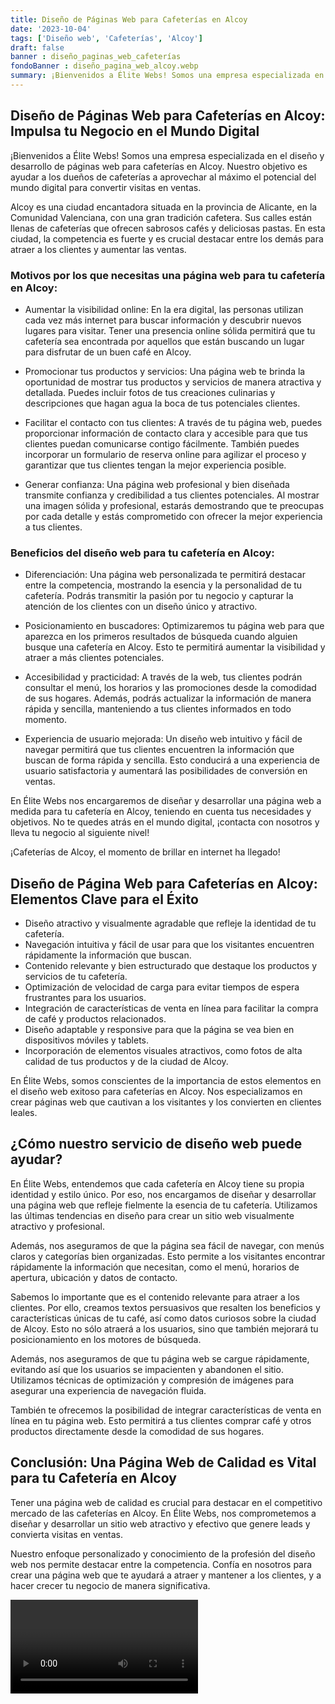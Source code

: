 ```yaml
---
title: Diseño de Páginas Web para Cafeterías en Alcoy
date: '2023-10-04'
tags: ['Diseño web', 'Cafeterías', 'Alcoy']
draft: false
banner : diseño_paginas_web_cafeterías
fondoBanner : diseño_pagina_web_alcoy.webp
summary: ¡Bienvenidos a Élite Webs! Somos una empresa especializada en el diseño y desarrollo de páginas web para cafeterías en Alcoy. Nuestro objetivo es ayudar a los dueños de cafeterías a aprovechar al máximo el potencial del mundo digital para convertir visitas en ventas.
---
```


## Diseño de Páginas Web para Cafeterías en Alcoy: Impulsa tu Negocio en el Mundo Digital

¡Bienvenidos a Élite Webs! Somos una empresa especializada en el diseño y desarrollo de páginas web para cafeterías en Alcoy. Nuestro objetivo es ayudar a los dueños de cafeterías a aprovechar al máximo el potencial del mundo digital para convertir visitas en ventas.

Alcoy es una ciudad encantadora situada en la provincia de Alicante, en la Comunidad Valenciana, con una gran tradición cafetera. Sus calles están llenas de cafeterías que ofrecen sabrosos cafés y deliciosas pastas. En esta ciudad, la competencia es fuerte y es crucial destacar entre los demás para atraer a los clientes y aumentar las ventas.

### Motivos por los que necesitas una página web para tu cafetería en Alcoy:

- Aumentar la visibilidad online: En la era digital, las personas utilizan cada vez más internet para buscar información y descubrir nuevos lugares para visitar. Tener una presencia online sólida permitirá que tu cafetería sea encontrada por aquellos que están buscando un lugar para disfrutar de un buen café en Alcoy.

- Promocionar tus productos y servicios: Una página web te brinda la oportunidad de mostrar tus productos y servicios de manera atractiva y detallada. Puedes incluir fotos de tus creaciones culinarias y descripciones que hagan agua la boca de tus potenciales clientes.

- Facilitar el contacto con tus clientes: A través de tu página web, puedes proporcionar información de contacto clara y accesible para que tus clientes puedan comunicarse contigo fácilmente. También puedes incorporar un formulario de reserva online para agilizar el proceso y garantizar que tus clientes tengan la mejor experiencia posible.

- Generar confianza: Una página web profesional y bien diseñada transmite confianza y credibilidad a tus clientes potenciales. Al mostrar una imagen sólida y profesional, estarás demostrando que te preocupas por cada detalle y estás comprometido con ofrecer la mejor experiencia a tus clientes.

### Beneficios del diseño web para tu cafetería en Alcoy:

- Diferenciación: Una página web personalizada te permitirá destacar entre la competencia, mostrando la esencia y la personalidad de tu cafetería. Podrás transmitir la pasión por tu negocio y capturar la atención de los clientes con un diseño único y atractivo.

- Posicionamiento en buscadores: Optimizaremos tu página web para que aparezca en los primeros resultados de búsqueda cuando alguien busque una cafetería en Alcoy. Esto te permitirá aumentar la visibilidad y atraer a más clientes potenciales.

- Accesibilidad y practicidad: A través de la web, tus clientes podrán consultar el menú, los horarios y las promociones desde la comodidad de sus hogares. Además, podrás actualizar la información de manera rápida y sencilla, manteniendo a tus clientes informados en todo momento.

- Experiencia de usuario mejorada: Un diseño web intuitivo y fácil de navegar permitirá que tus clientes encuentren la información que buscan de forma rápida y sencilla. Esto conducirá a una experiencia de usuario satisfactoria y aumentará las posibilidades de conversión en ventas.

En Élite Webs nos encargaremos de diseñar y desarrollar una página web a medida para tu cafetería en Alcoy, teniendo en cuenta tus necesidades y objetivos. No te quedes atrás en el mundo digital, ¡contacta con nosotros y lleva tu negocio al siguiente nivel!

¡Cafeterías de Alcoy, el momento de brillar en internet ha llegado!

<GifSeo />

<Cta />

## Diseño de Página Web para Cafeterías en Alcoy: Elementos Clave para el Éxito

- Diseño atractivo y visualmente agradable que refleje la identidad de tu cafetería.
- Navegación intuitiva y fácil de usar para que los visitantes encuentren rápidamente la información que buscan.
- Contenido relevante y bien estructurado que destaque los productos y servicios de tu cafetería.
- Optimización de velocidad de carga para evitar tiempos de espera frustrantes para los usuarios.
- Integración de características de venta en línea para facilitar la compra de café y productos relacionados.
- Diseño adaptable y responsive para que la página se vea bien en dispositivos móviles y tablets.
- Incorporación de elementos visuales atractivos, como fotos de alta calidad de tus productos y de la ciudad de Alcoy.

En Élite Webs, somos conscientes de la importancia de estos elementos en el diseño web exitoso para cafeterías en Alcoy. Nos especializamos en crear páginas web que cautivan a los visitantes y los convierten en clientes leales.

## ¿Cómo nuestro servicio de diseño web puede ayudar?

En Élite Webs, entendemos que cada cafetería en Alcoy tiene su propia identidad y estilo único. Por eso, nos encargamos de diseñar y desarrollar una página web que refleje fielmente la esencia de tu cafetería. Utilizamos las últimas tendencias en diseño para crear un sitio web visualmente atractivo y profesional.

Además, nos aseguramos de que la página sea fácil de navegar, con menús claros y categorías bien organizadas. Esto permite a los visitantes encontrar rápidamente la información que necesitan, como el menú, horarios de apertura, ubicación y datos de contacto.

Sabemos lo importante que es el contenido relevante para atraer a los clientes. Por ello, creamos textos persuasivos que resalten los beneficios y características únicas de tu café, así como datos curiosos sobre la ciudad de Alcoy. Esto no sólo atraerá a los usuarios, sino que también mejorará tu posicionamiento en los motores de búsqueda.

Además, nos aseguramos de que tu página web se cargue rápidamente, evitando así que los usuarios se impacienten y abandonen el sitio. Utilizamos técnicas de optimización y compresión de imágenes para asegurar una experiencia de navegación fluida.

También te ofrecemos la posibilidad de integrar características de venta en línea en tu página web. Esto permitirá a tus clientes comprar café y otros productos directamente desde la comodidad de sus hogares.

## Conclusión: Una Página Web de Calidad es Vital para tu Cafetería en Alcoy

Tener una página web de calidad es crucial para destacar en el competitivo mercado de las cafeterías en Alcoy. En Élite Webs, nos comprometemos a diseñar y desarrollar un sitio web atractivo y efectivo que genere leads y convierta visitas en ventas.

Nuestro enfoque personalizado y conocimiento de la profesión del diseño web nos permite destacar entre la competencia. Confía en nosotros para crear una página web que te ayudará a atraer y mantener a los clientes, y a hacer crecer tu negocio de manera significativa.

<Video />

<CtaBot job='Cafeterías' city='Alcoy'/>

<Gmaps query='Alcoy+españa+maps' />